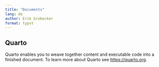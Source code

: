 ```yaml
---
title: "Documents"
lang: de
author: Erik Grobecker
format: typst
---
```


## Quarto

Quarto enables you to weave together content and executable code into a finished document. To learn more about Quarto see <https://quarto.org>.
